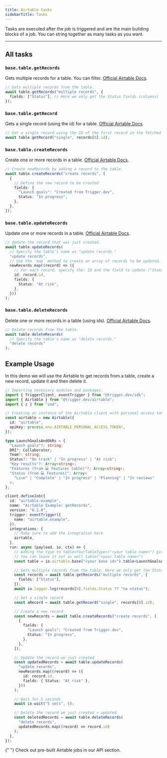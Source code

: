 ```yaml
---
title: Airtable tasks
sidebarTitle: Tasks
---
```


Tasks are executed after the job is triggered and are the main building blocks of a job. You can string together as many tasks as you want.

---

## All tasks

### `base.table.getRecords`

Gets multiple records for a table. You can filter. [Official Airtable Docs](https://airtable.com/developers/web/api/update-multiple-records).

```ts example.ts
// Gets multiple records from the table.
await table.getRecords("multiple records", {
  fields: ["Status"], // Here we only get the Status fields (columns)
});
```

### `base.table.getRecord`

Gets a single record (using the id) for a table. [Official Airtable Docs](https://airtable.com/developers/web/api/get-record).

```ts example.ts
// Get a single record using the ID of the first record in the fetched records.
await table.getRecord("single", records[0].id);
```

### `base.table.createRecords`

Create one or more records in a table. [Official Airtable Docs](https://airtable.com/developers/web/api/create-records).

```ts example.ts
// Create newRecords by adding a record to the table.
await table.createRecords("create records", [
  {
    // Define the new record to be created
    fields: {
      "Launch goals": "Created from Trigger.dev",
      Status: "In progress",
    },
  },
]);
```

### `base.table.updateRecords`

Update one or more records in a table. [Official Airtable Docs](https://airtable.com/developers/web/api/update-record).

```ts example.ts
// Update the record that was just created.
await table.updateRecords(
  // Specify the table's name as "update records."
  "update records",
  // Use the `map` method to create an array of records to be updated.
  newRecords.map((record) => ({
    // For each record, specify the: ID and the field to update ("Status" to "At risk").
    id: record.id,
    fields: {
      Status: "At risk",
    },
  }))
);
```

### `base.table.deleteRecords`

Delete one or more records in a table (using ids). [Official Airtable Docs](https://airtable.com/developers/web/api/delete-record).

```ts example.ts
// Delete records from the table.
await table.deleteRecords(
  // Specify the table's name as "delete records."
  "delete records"
);
```

## Example Usage

In this demo we will use the Airtable to get records from a table, create a new record, update it and then delete it.

```ts
// Importing necessary modules and packages.
import { TriggerClient, eventTrigger } from "@trigger.dev/sdk";
import { Airtable } from "@trigger.dev/airtable";
import { z } from "zod";

// Creating an instance of the Airtable client with personal access token obtained from an environment variable.
const airtable = new Airtable({
  id: "airtable",
  apiKey: process.env.AIRTABLE_PERSONAL_ACCESS_TOKEN!,
});

type LaunchGoalsAndOkRs = {
  "Launch goals"?: string;
  DRI?: Collaborator;
  Team?: string;
  Status?: "On track" | "In progress" | "At risk";
  "Key results"?: Array<string>;
  "Features (from 💻 Features table)"?: Array<string>;
  "Status (from 💻 Features)": Array<
    "Live" | "Complete" | "In progress" | "Planning" | "In reviews"
  >;
};

client.defineJob({
  id: "airtable-example",
  name: "Airtable Example: getRecords",
  version: "0.1.0",
  trigger: eventTrigger({
    name: "airtable.example",
  }),
  integrations: {
    // Make sure to add the integration here
    airtable,
  },
  run: async (payload, io, ctx) => {
    // Adding the type to table<YourTableType>("<your table name>") gives you nice type inference and errors
    // You can leave it out as well table("<your table name>")
    const table = io.airtable.base("<your base id>").table<LaunchGoalsAndOkRs>("<your table name>");

    // Gets multiple records from the table. Here we only get the Status fields (columns)
    const records = await table.getRecords("multiple records", {
      fields: ["Status"],
    });
    await io.logger.log(records[0].fields.Status ?? "no status");

    // Get a single record
    const aRecord = await table.getRecord("single", records[0].id);

    // Create a new record
    const newRecords = await table.createRecords("create records", [
      {
        fields: {
          "Launch goals": "Created from Trigger.dev",
          Status: "In progress",
        },
      },
    ]);

    // Update the record we just created
    const updatedRecords = await table.updateRecords(
      "update records",
      newRecords.map((record) => ({
        id: record.id,
        fields: { Status: "At risk" },
      }))
    );

    // Wait for 5 seconds
    await io.wait("5 secs", 5);

    // Delete the record we just created + updated
    const deletedRecords = await table.deleteRecords(
      "delete records",
      updatedRecords.map((record) => record.id)
    );
  },
});
```

{" "}
<Card title="More code examples - Airtable" icon="code" href="https://trigger.dev/apis/airtable">
  Check out pre-built Airtable jobs in our API section.
</Card>

